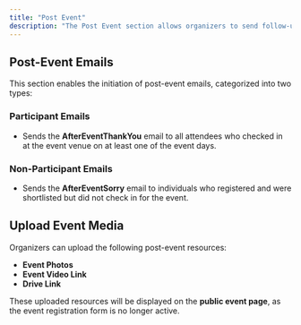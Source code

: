 ```yaml
---
title: "Post Event"
description: "The Post Event section allows organizers to send follow-up emails and upload event media after the event has concluded."
---
```


## Post-Event Emails
This section enables the initiation of post-event emails, categorized into two types:

### Participant Emails
- Sends the **AfterEventThankYou** email to all attendees who checked in at the event venue on at least one of the event days.

### Non-Participant Emails
- Sends the **AfterEventSorry** email to individuals who registered and were shortlisted but did not check in for the event.

## Upload Event Media
Organizers can upload the following post-event resources:
- **Event Photos**
- **Event Video Link**
- **Drive Link**

These uploaded resources will be displayed on the **public event page**, as the event registration form is no longer active.
